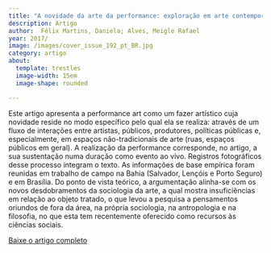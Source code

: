 ```yaml
---
title: "A novidade da arte da performance: exploração em arte contemporânea à luz das ciências sociais"
description: Artigo
author:  Félix Martins, Daniela; Alves, Meigle Rafael 
year: 2017/
image: /images/cover_issue_192_pt_BR.jpg
category: artigo
about:
  template: trestles
  image-width: 15em
  image-shape: rounded

---
```


Este artigo apresenta a performance art como um fazer artístico cuja novidade reside no modo específico pelo qual ela se realiza: através de um fluxo de interações entre artistas, públicos, produtores, políticas públicas e, especialmente, em espaços não-tradicionais de arte (ruas, espaços públicos em geral). A realização da performance corresponde, no artigo, a sua sustentação numa duração como evento ao vivo. Registros fotográficos desse processo integram o texto. As informações de base empírica foram reunidas em trabalho de campo na Bahia (Salvador, Lençóis e Porto Seguro) e em Brasília. Do ponto de vista teórico, a argumentação alinha-se com os novos desdobramentos da sociologia da arte, a qual mostra insuficiências em relação ao objeto tratado, o que levou a pesquisa a pensamentos oriundos de fora da área, na própria sociologia, na antropologia e na filosofia, no que esta tem recentemente oferecido como recursos às ciências sociais.  

[Baixe o artigo completo](https://ojs.ifch.unicamp.br/index.php/proa/article/view/2867)
